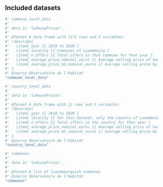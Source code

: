 ## Included datasets

```r
#' commune_level_data
#'
#' data in 'luHousePrices'.
#'
#' @format A data frame with 1171 rows and 5 variables:
#' \describe{
#'   \item{ year }{ 2010 to 2020 }
#'   \item{ locality }{ Communes of Luxembourg }
#'   \item{ n_offers }{ Total offers in that commune for that year }
#'   \item{ average_price_nominal_euros }{ Average selling price of houses in that commune for that year }
#'   \item{ average_price_m2_nominal_euros }{ Average selling price by m2 of houses in that commune for that year }
#' }
#' @source Observatoire de l'Habitat
"commune_level_data"
```

```r
#' country_level_data
#'
#' data in 'luHousePrices'.
#'
#' @format A data frame with 11 rows and 5 variables:
#' \describe{
#'   \item{ year }{ 2010 to 2020 }
#'   \item{ locality }{ For this dataset, only the country of Luxembourg }
#'   \item{ n_offers }{ Total offers in the country for that year }
#'   \item{ average_price_nominal_euros }{ Average selling price of houses in the commune for that year }
#'   \item{ average_price_m2_nominal_euros }{ Average selling price by m2 of houses in the commune for that year }
#' }
#' @source Observatoire de l'Habitat
"country_level_data"
```

```r
#' communes
#'
#' data in 'luHousePrices'.
#'
#' @format A list of luxembourguish communes
#' @source Observatoire de l'Habitat
"communes"
```
